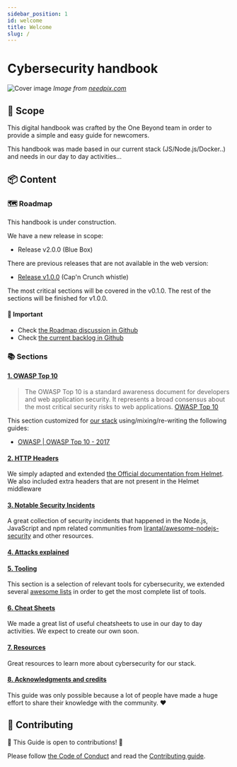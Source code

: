 ```yaml
---
sidebar_position: 1
id: welcome
title: Welcome
slug: /
---
```


# Cybersecurity handbook

![Cover image](/img/cover.jpg)
_Image from [needpix.com](https://www.needpix.com/photo/download/963169/hacker-cyber-crime-banner-header-internet-computer-security-cyber-technology)_


## 🎯 Scope

This digital handbook was crafted by the One Beyond team in order to provide a simple and easy guide for newcomers. 

This handbook was made based in our current stack (JS/Node.js/Docker..) and needs in our day to day activities...


## 📦 Content

### 🗺️ Roadmap

This handbook is under construction. 

We have a new release in scope:

- Release v2.0.0 (Blue Box)

There are previous releases that are not available in the web version:

- [Release v1.0.0](https://github.com/onebeyond/cybersecurity-handbook/releases/tag/v1.0.0) (Cap'n Crunch whistle)


The most critical sections will be covered in the v0.1.0. The rest of the sections will be finished for v1.0.0.

#### 🚨 Important
- Check [the Roadmap discussion in Github](https://github.com/onebeyond/cybersecurity-handbook/issues/41)
- Check [the current backlog in Github](https://github.com/onebeyond/cybersecurity-handbook/projects/1)

### 📚 Sections


#### [1. OWASP Top 10](/owasp-top-10/)

> The OWASP Top 10 is a standard awareness document for developers and web application security. It represents a broad consensus about the most critical security risks to web applications. 
> [OWASP Top 10](https://owasp.org/www-project-top-ten/)

This section customized for [our stack](#stack-in-scope) using/mixing/re-writing the following guides:
- [OWASP | OWASP Top 10 - 2017](https://owasp.org/www-pdf-archive/OWASP_Top_10-2017_%28en%29.pdf.pdf)

#### [2. HTTP Headers](/http-headers/)

We simply adapted and extended [the Official documentation from Helmet](https://helmetjs.github.io/docs). We also included extra headers that are not present in the Helmet middleware


#### [3. Notable Security Incidents](/notable-security-incidents)

A great collection of security incidents that happened in the Node.js, JavaScript and npm related communities from [lirantal/awesome-nodejs-security](https://github.com/lirantal/awesome-nodejs-security#security-incidents) and other resources.


#### [4. Attacks explained](/attacks-explained/)


#### [5. Tooling](/tooling)

This section is a selection of relevant tools for cybersecurity, we extended several [awesome lists](https://github.com/sindresorhus/awesome) in order to get the most complete list of tools.


#### [6. Cheat Sheets](/cheatsheets)

We made a great list of useful cheatsheets to use in our day to day activities. We expect to create our own soon. 

#### [7. Resources](/resources)

Great resources to learn more about cybersecurity for our stack.

#### [8. Acknowledgments and credits](/acknowledgments-and-credits)

This guide was only possible because a lot of people have made a huge effort to share their knowledge with the community. ❤️

## 🚀 Contributing

🎉 This Guide is open to contributions! 🎉

Please follow [the Code of Conduct](https://github.com/onebeyond/cybersecurity-handbook/blob/master/CODE_OF_CONDUCT.md) and read the [Contributing guide](https://github.com/onebeyond/cybersecurity-handbook/blob/master/CONTRIBUTING.md).


